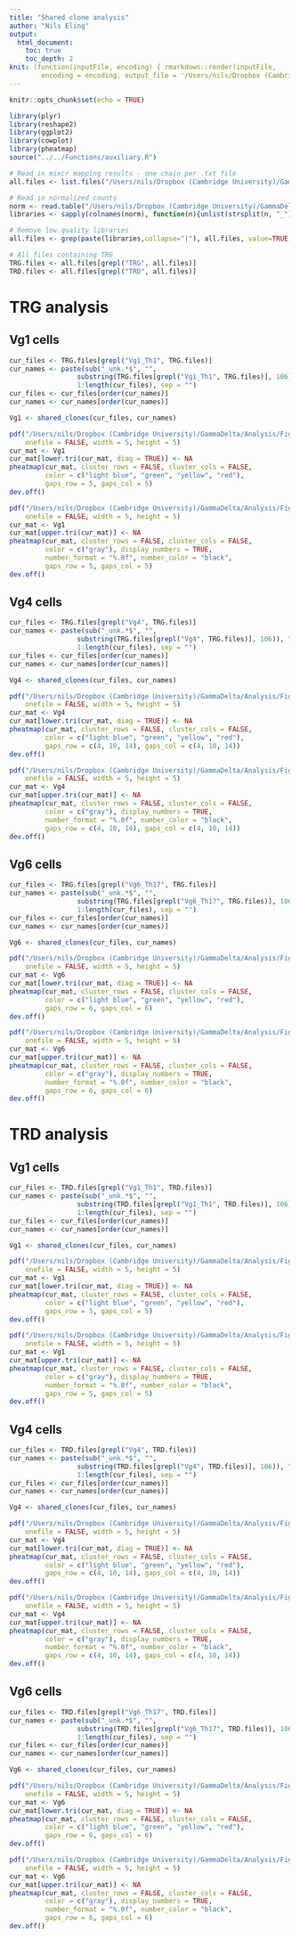```yaml
---
title: "Shared clone analysis"
author: "Nils Eling"
output: 
  html_document:
    toc: true
    toc_depth: 2
knit: (function(inputFile, encoding) { rmarkdown::render(inputFile, 
        encoding = encoding, output_file = '/Users/nils/Dropbox (Cambridge University)/GammaDelta/Analysis/Clones/Shared_clones.html') })
---
```


```r
knitr::opts_chunk$set(echo = TRUE)
```

```r
library(plyr)
library(reshape2)
library(ggplot2)
library(cowplot)
library(pheatmap)
source("../../Functions/auxiliary.R")

# Read in mixcr mapping results - one chain per .txt file
all.files <- list.files("/Users/nils/Dropbox (Cambridge University)/GammaDelta/Analysis/Clones/Txt_files", full.names = TRUE)

# Read in normalized counts
norm <- read.table("/Users/nils/Dropbox (Cambridge University)/GammaDelta/Analysis/Data/NormCounts.txt", sep = "\t", header = TRUE)
libraries <- sapply(colnames(norm), function(n){unlist(strsplit(n, "_"))[4]})

# Remove low quality libraries
all.files <- grep(paste(libraries,collapse="|"), all.files, value=TRUE, ignore.case = TRUE)

# All files containing TRG
TRG.files <- all.files[grepl("TRG", all.files)]
TRD.files <- all.files[grepl("TRD", all.files)]
```

# TRG analysis

## Vg1 cells

```r
cur_files <- TRG.files[grepl("Vg1_Th1", TRG.files)]
cur_names <- paste(sub("_unk.*$", "", 
                 substring(TRG.files[grepl("Vg1_Th1", TRG.files)], 106)), ".",
                 1:length(cur_files), sep = "")
cur_files <- cur_files[order(cur_names)]
cur_names <- cur_names[order(cur_names)]

Vg1 <- shared_clones(cur_files, cur_names)

pdf("/Users/nils/Dropbox (Cambridge University)/GammaDelta/Analysis/Figures/Vg1_sharedClones_TRG_1.pdf", 
    onefile = FALSE, width = 5, height = 5)
cur_mat <- Vg1
cur_mat[lower.tri(cur_mat, diag = TRUE)] <- NA
pheatmap(cur_mat, cluster_rows = FALSE, cluster_cols = FALSE, 
         color = c("light blue", "green", "yellow", "red"),
         gaps_row = 5, gaps_col = 5)
dev.off()

pdf("/Users/nils/Dropbox (Cambridge University)/GammaDelta/Analysis/Figures/Vg1_sharedClones_TRG_2.pdf", 
    onefile = FALSE, width = 5, height = 5)
cur_mat <- Vg1
cur_mat[upper.tri(cur_mat)] <- NA
pheatmap(cur_mat, cluster_rows = FALSE, cluster_cols = FALSE, 
         color = c("gray"), display_numbers = TRUE, 
         number_format = "%.0f", number_color = "black",
         gaps_row = 5, gaps_col = 5)
dev.off()
```

## Vg4 cells

```r
cur_files <- TRG.files[grepl("Vg4", TRG.files)]
cur_names <- paste(sub("_unk.*$", "", 
                 substring(TRG.files[grepl("Vg4", TRG.files)], 106)), ".",
                 1:length(cur_files), sep = "")
cur_files <- cur_files[order(cur_names)]
cur_names <- cur_names[order(cur_names)]

Vg4 <- shared_clones(cur_files, cur_names)

pdf("/Users/nils/Dropbox (Cambridge University)/GammaDelta/Analysis/Figures/Vg4_sharedClones_TRG_1.pdf", 
    onefile = FALSE, width = 5, height = 5)
cur_mat <- Vg4
cur_mat[lower.tri(cur_mat, diag = TRUE)] <- NA
pheatmap(cur_mat, cluster_rows = FALSE, cluster_cols = FALSE, 
         color = c("light blue", "green", "yellow", "red"),
         gaps_row = c(4, 10, 14), gaps_col = c(4, 10, 14))
dev.off()

pdf("/Users/nils/Dropbox (Cambridge University)/GammaDelta/Analysis/Figures/Vg4_sharedClones_TRG_2.pdf", 
    onefile = FALSE, width = 5, height = 5)
cur_mat <- Vg4
cur_mat[upper.tri(cur_mat)] <- NA
pheatmap(cur_mat, cluster_rows = FALSE, cluster_cols = FALSE, 
         color = c("gray"), display_numbers = TRUE, 
         number_format = "%.0f", number_color = "black",
         gaps_row = c(4, 10, 14), gaps_col = c(4, 10, 14))
dev.off()
```

## Vg6 cells

```r
cur_files <- TRG.files[grepl("Vg6_Th17", TRG.files)]
cur_names <- paste(sub("_unk.*$", "", 
                 substring(TRG.files[grepl("Vg6_Th17", TRG.files)], 106)), ".",
                 1:length(cur_files), sep = "")
cur_files <- cur_files[order(cur_names)]
cur_names <- cur_names[order(cur_names)]

Vg6 <- shared_clones(cur_files, cur_names)

pdf("/Users/nils/Dropbox (Cambridge University)/GammaDelta/Analysis/Figures/Vg6_sharedClones_TRG_1.pdf", 
    onefile = FALSE, width = 5, height = 5)
cur_mat <- Vg6
cur_mat[lower.tri(cur_mat, diag = TRUE)] <- NA
pheatmap(cur_mat, cluster_rows = FALSE, cluster_cols = FALSE, 
         color = c("light blue", "green", "yellow", "red"),
         gaps_row = 6, gaps_col = 6)
dev.off()

pdf("/Users/nils/Dropbox (Cambridge University)/GammaDelta/Analysis/Figures/Vg6_sharedClones_TRG_2.pdf", 
    onefile = FALSE, width = 5, height = 5)
cur_mat <- Vg6
cur_mat[upper.tri(cur_mat)] <- NA
pheatmap(cur_mat, cluster_rows = FALSE, cluster_cols = FALSE, 
         color = c("gray"), display_numbers = TRUE, 
         number_format = "%.0f", number_color = "black",
         gaps_row = 6, gaps_col = 6)
dev.off()
```

# TRD analysis

## Vg1 cells

```r
cur_files <- TRD.files[grepl("Vg1_Th1", TRD.files)]
cur_names <- paste(sub("_unk.*$", "", 
                 substring(TRD.files[grepl("Vg1_Th1", TRD.files)], 106)), ".",
                 1:length(cur_files), sep = "")
cur_files <- cur_files[order(cur_names)]
cur_names <- cur_names[order(cur_names)]

Vg1 <- shared_clones(cur_files, cur_names)

pdf("/Users/nils/Dropbox (Cambridge University)/GammaDelta/Analysis/Figures/Vg1_sharedClones_TRD_1.pdf", 
    onefile = FALSE, width = 5, height = 5)
cur_mat <- Vg1
cur_mat[lower.tri(cur_mat, diag = TRUE)] <- NA
pheatmap(cur_mat, cluster_rows = FALSE, cluster_cols = FALSE, 
         color = c("light blue", "green", "yellow", "red"),
         gaps_row = 5, gaps_col = 5)
dev.off()

pdf("/Users/nils/Dropbox (Cambridge University)/GammaDelta/Analysis/Figures/Vg1_sharedClones_TRD_2.pdf", 
    onefile = FALSE, width = 5, height = 5)
cur_mat <- Vg1
cur_mat[upper.tri(cur_mat)] <- NA
pheatmap(cur_mat, cluster_rows = FALSE, cluster_cols = FALSE, 
         color = c("gray"), display_numbers = TRUE, 
         number_format = "%.0f", number_color = "black",
         gaps_row = 5, gaps_col = 5)
dev.off()
```

## Vg4 cells

```r
cur_files <- TRD.files[grepl("Vg4", TRD.files)]
cur_names <- paste(sub("_unk.*$", "", 
                 substring(TRD.files[grepl("Vg4", TRD.files)], 106)), ".",
                 1:length(cur_files), sep = "")
cur_files <- cur_files[order(cur_names)]
cur_names <- cur_names[order(cur_names)]

Vg4 <- shared_clones(cur_files, cur_names)

pdf("/Users/nils/Dropbox (Cambridge University)/GammaDelta/Analysis/Figures/Vg4_sharedClones_TRD_1.pdf", 
    onefile = FALSE, width = 5, height = 5)
cur_mat <- Vg4
cur_mat[lower.tri(cur_mat, diag = TRUE)] <- NA
pheatmap(cur_mat, cluster_rows = FALSE, cluster_cols = FALSE, 
         color = c("light blue", "green", "yellow", "red"),
         gaps_row = c(4, 10, 14), gaps_col = c(4, 10, 14))
dev.off()

pdf("/Users/nils/Dropbox (Cambridge University)/GammaDelta/Analysis/Figures/Vg4_sharedClones_TRD_2.pdf", 
    onefile = FALSE, width = 5, height = 5)
cur_mat <- Vg4
cur_mat[upper.tri(cur_mat)] <- NA
pheatmap(cur_mat, cluster_rows = FALSE, cluster_cols = FALSE, 
         color = c("gray"), display_numbers = TRUE, 
         number_format = "%.0f", number_color = "black",
         gaps_row = c(4, 10, 14), gaps_col = c(4, 10, 14))
dev.off()
```

## Vg6 cells

```r
cur_files <- TRD.files[grepl("Vg6_Th17", TRD.files)]
cur_names <- paste(sub("_unk.*$", "", 
                 substring(TRD.files[grepl("Vg6_Th17", TRD.files)], 106)), ".",
                 1:length(cur_files), sep = "")
cur_files <- cur_files[order(cur_names)]
cur_names <- cur_names[order(cur_names)]

Vg6 <- shared_clones(cur_files, cur_names)

pdf("/Users/nils/Dropbox (Cambridge University)/GammaDelta/Analysis/Figures/Vg6_sharedClones_TRD_1.pdf", 
    onefile = FALSE, width = 5, height = 5)
cur_mat <- Vg6
cur_mat[lower.tri(cur_mat, diag = TRUE)] <- NA
pheatmap(cur_mat, cluster_rows = FALSE, cluster_cols = FALSE, 
         color = c("light blue", "green", "yellow", "red"),
         gaps_row = 6, gaps_col = 6)
dev.off()

pdf("/Users/nils/Dropbox (Cambridge University)/GammaDelta/Analysis/Figures/Vg6_sharedClones_TRD_2.pdf", 
    onefile = FALSE, width = 5, height = 5)
cur_mat <- Vg6
cur_mat[upper.tri(cur_mat)] <- NA
pheatmap(cur_mat, cluster_rows = FALSE, cluster_cols = FALSE, 
         color = c("gray"), display_numbers = TRUE, 
         number_format = "%.0f", number_color = "black",
         gaps_row = 6, gaps_col = 6)
dev.off()
```